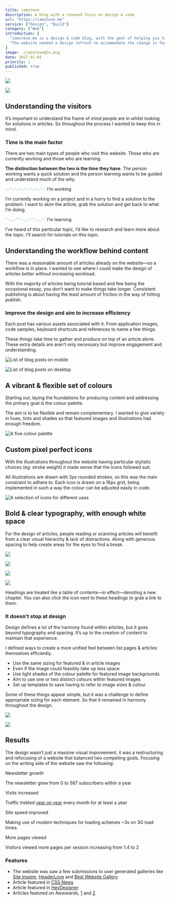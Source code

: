 ```yaml
---
title: iamsteve
description: A blog with a renewed focus on design & code
url: "https://iamsteve.me"
service: ["Design", "Build"]
category: ["Web"]
introduction: [
  "iamsteve.me is a design & code blog, with the goal of helping you to implement your design vision. It’s aimed at designers & developers, looking to improve their visual design & CSS skills.",
  "The website needed a design refresh to accommodate the change in focus—it was balanced between being a blog and a portfolio. It was important to improve the perception of this website being a place you can depend on to learn."
]
image: ./iamsteve@2x.png
date: 2017-01-01
priority: 1
published: true
---
```



<div className="scroll scroll-offset flex full -mb-16 -ml-1 md:-ml-8">
<Screen device="small" className="snap-start">

  ![](./iamsteve-home-small.png)

</Screen>
<Screen device="medium" className="snap-start">

  ![](./iamsteve-home-large.png)

</Screen>
<div className="flex-shrink-0 w-1/2"></div>
</div>


## Understanding the visitors
It’s important to understand the frame of mind people are in whilst looking for solutions in articles. So throughout the process I wanted to keep this in mind.

### Time is the main factor
There are two main types of people who visit this website. Those who are currently working and those who are learning.

**The distinction between the two is the time they have**. The person working wants a quick solution and the person learning wants to be guided and understand much of the why.

<div className="grid content grid-cols-8 gap-8 mt-16 lg:col-start-6">
  <Story className="col-span-8 lg:col-span-4">
    <svg
      className="mdMax:mt-8 mb-8 md:mb-16"
      width="128"
      height="10"
      fill="none"
      strokeWidth={2}
      pathLength={1}
      stroke="#7DB8CA"
    >
      <path d="M0 1C3.99937 1 3.99937 9 7.99875 9C11.9981 9 11.9981 1 15.9975 1C19.9969 1 19.9969 9 23.9962 9C27.9956 9 27.9956 1 31.995 1C35.9944 1 35.9944 9 39.9937 9C43.9931 9 43.9931 1 47.9925 1C51.9919 1 51.9919 9 55.9912 9C59.9906 9 59.9906 1 63.99 1C67.9894 1 67.9894 9 71.9887 9C75.9881 9 75.9881 1 79.9875 1C83.9869 1 83.9869 9 87.9862 9C91.9856 9 91.9856 1 95.985 1C99.9844 1 99.9844 9 103.984 9C107.983 9 107.983 1 111.982 1C115.982 1 115.982 9 119.991 9C124.001 9 123.991 1 128 1" />
    </svg>
    <H as="h3">I’m working</H>
    <P>I’m currently working on a project and in a hurry to find a solution to the problem. I want to skim the article, grab the solution and get back to what I’m doing.</P>
    <List
      items={[
        "When I’m stuck I want to find the solution quickly within the article.",
        "I want to trust when I copy code or values it’s the complete solution.",
        "When I’m using a tool in an application, I want to know where it is without having to spend time hunting for it."
      ]}
    />
  </Story>
  <Story className="col-span-8 lg:col-span-4">
    <svg
      className="mdMax:mt-8 mb-8 md:mb-16"
      width="128"
      height="10"
      fill="none"
      stroke="#7DB8CA"
      strokeWidth={2}
      pathLength={1}
    >
      <path d="M0 1c10.67 0 10.67 8 21.33 8C32 9 32 1 42.66 1 53.33 1 53.33 9 64 9s10.67-8 21.33-8C96 1 96 9 106.66 9c10.66 0 10.67-8 21.34-8" />
    </svg>
    <H as="h3">I’m learning</H>
    <P>I’ve heard of this particular topic, I’d like to research and learn more about the topic. I’ll search for tutorials on this topic.</P>
    <List
      items={[
        "When I’m trying to improve my skills, I want to understand a topic fully, so I can recall it easier when I’m working.",
        "When I’m trying to improve my skills, I want to know why something is done this way, so I can form my own opinions.",
        "When I’m using a new tool I want to know where it is, not only the keyboard shortcut."
      ]}
    />
  </Story>
</div>

## Understanding the workflow behind content
There was a reasonable amount of articles already on the website—so a workflow is in place. I wanted to see where I could make the design of articles better without increasing workload.

With the majority of articles being tutorial based and few being the occasional essay, you don’t want to make things take longer. Consistent publishing is about having the least amount of friction in the way of hitting publish.

### Improve the design and aim to increase efficiency
Each post has various assets associated with it. From application images, code samples, keyboard shortcuts and references to name a few things.

These things take time to gather and produce on top of an article alone. These extra details are aren’t only necessary but improve engagement and understanding.

<div className="scroll scroll-offset flex full gap-8 mt-16 -mb-16 -ml-1 md:-ml-8">
<Screen device="small" className="snap-start">

![List of blog posts on mobile](./iamsteve-archive-small.png)

</Screen>
<Screen device="medium" className="snap-start">

![List of blog posts on desktop](./iamsteve-archive-large.png)

</Screen>
</div>

## A vibrant & flexible set of colours
Starting out, laying the foundations for producing content and addressing the primary goal is the colour palette.

The aim is to be flexible and remain complementary. I wanted to give  variety in hues, tints and shades so that featured images and illustrations had enough freedom.

<div className="full lg:content mt-16 figure">

![A five colour palette](./iamsteve-colour.svg)

</div>

## Custom pixel perfect icons
With the illustrations throughout the website having particular stylistic choices (eg: stroke weight) it made sense that the icons followed suit.

All illustrations are drawn with 2px rounded strokes, so this was the main constraint to adhere to. Each icon is drawn on a 16px grid, being implemented in such a way the colour can be adjusted easily in code.

<div className="full lg:content mt-16 figure">

![A selection of icons for different uses](./iamsteve-icons.svg)

</div>

## Bold & clear typography, with enough white space
For the design of articles, people reading or scanning articles will benefit from a clear visual hierarchy & lack of distractions. Along with generous spacing to help create areas for the eyes to find a break. 

<div className="scroll scroll-offset flex full mb-8 mt-16 mdMax:-ml-1 md:-ml-8">
<Screen device="small" className="snap-start">

![](./iamsteve-article-small-01.png)

</Screen>
<Screen device="medium" className="snap-start">

![](./iamsteve-article-large-01.png)

</Screen>
<Screen device="small" className="snap-start">

![](./iamsteve-article-small-02.png)

</Screen>
<Screen device="medium" className="snap-start">

![](./iamsteve-article-large-02.png)

</Screen>
</div>

Headings are treated like a table of contents—in effect—denoting a new chapter. You can also click the icon next to these headings to grab a link to them.

### It doesn’t stop at design
Design defines a lot of the harmony found within articles, but it goes beyond typography and spacing. It’s up to the creation of content to maintain that experience.

I defined ways to create a more unified feel between list pages & articles themselves efficiently.

- Use the same sizing for featured & in article images
- Even if the image could feasibly take up less space
- Use light shades of the colour palette for featured image backgrounds
- Aim to use one or two distinct colours within featured images
- Set up templates to save having to refer to image sizes & colour

Some of these things appear simple, but it was a challenge to define appropriate sizing for each element. So that it remained in harmony throughout the design.

<div className="scroll scroll-offset flex full mb-8 mt-16 -mb-16 mdMax:-ml-1 md:-ml-8">
<Screen device="small" className="snap-start">

![](./iamsteve-article-small-03.png)

</Screen>

<Screen device="medium" className="snap-start">

![](./iamsteve-article-large-03.png)

</Screen>
</div>

## Results
The design wasn’t just a massive visual improvement, it was a restructuring and refocusing of a website that balanced two competing goals. Focusing on the writing side of the website saw the following:

<div className="grid full sm:content grid-cols-10 lg:col-start-3 xxxl:col-start-6 lg:col-span-10 gap-4 md:gap-8 mt-16 mb-10">
  <Story className="col-span-5">
    <H as="h4" className="text-jasmine mb-2">Newsletter growth</H>
    <P>The newsletter grew from 0 to 587 subscribers within a year</P>
  </Story>

  <Story className="col-span-5">
    <H as="h4" className="text-jasmine mb-2">Visits increased</H>
    <P>Traffic trebled <a href="https://iamsteve.me/blog/entry/a-year-in-writing-2017#website-year-in-review">year on year</a> every month for at least a year</P>
  </Story>

  <Story className="col-span-5">
    <H as="h4" className="text-jasmine mb-2">Site speed improved</H>
    <P>Making use of modern techniques for loading acheives ~3s on 3G load times.</P>
  </Story>

  <Story className="col-span-5">
    <H as="h4" className="text-jasmine mb-2">More pages viewed</H>
    <P>Visitors viewed more pages per session increasing from 1.4 to 2</P>
  </Story>
</div>

### Features
- The website was saw a few submissions to user generated galleries like [Site Inspire](https://www.siteinspire.com/websites/7248-iamsteve),  [HeaderLove](https://headerlove.com/i-am-steve/) and [Best Website Gallery](https://bestwebsite.gallery/sites/sotd/2017/04/27/i-am-steve)
- Article featured in [CSS News](https://csslayout.news/issues/32)
- Article featured in [HeyDesigner](https://heydesigner.com/?s=get+up+to+speed+with+css+shapes)
- Articles featured on Awwwards, [1](https://www.awwwards.com/inspiration/how-to-use-kerning-and-tracking) and [2](https://www.awwwards.com/inspiration/creating-a-horizontal-responsive-menu)
